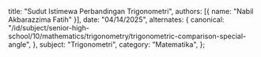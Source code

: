   title: "Sudut Istimewa Perbandingan Trigonometri",
  authors: [{ name: "Nabil Akbarazzima Fatih" }],
  date: "04/14/2025",
  alternates: {
    canonical:
      "/id/subject/senior-high-school/10/mathematics/trigonometry/trigonometric-comparison-special-angle",
  },
  subject: "Trigonometri",
  category: "Matematika",
};
